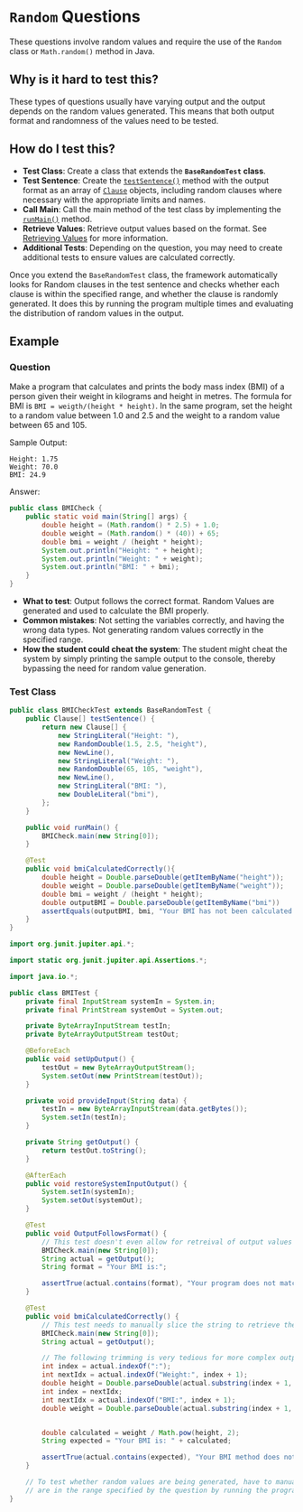 # `Random` Questions


These questions involve random values and require the use of the `Random` class or `Math.random()` method in Java.

## Why is it hard to test this?

These types of questions usually have varying output and the output depends on the random values generated. This means that both output format and randomness of the values need to be tested.

## How do I test this?

- **Test Class**: Create a class that extends the **`BaseRandomTest` class**.
- **Test Sentence**: Create the [`testSentence()`](/junit-framework/writing-tests.md#testsentence) method with the output format as an array of [`Clause`](/junit-framework/clauses/clauses.md) objects, including random clauses where necessary with the appropriate limits and names.
- **Call Main**: Call the main method of the test class by implementing the [`runMain()`](/junit-framework/writing-tests.md#runmain) method.
- **Retrieve Values**: Retrieve output values based on the format. See [Retrieving Values](/junit-framework/retrieving-values.md) for more information.
- **Additional Tests**: Depending on the question, you may need to create additional tests to ensure values are calculated correctly.

Once you extend the `BaseRandomTest` class, the framework automatically looks for Random clauses in the test sentence and checks whether each clause is within the specified range, and whether the clause is randomly generated. It does this by running the program multiple times and evaluating the distribution of random values in the output.

## Example

### Question

Make a program that calculates and prints the body mass index (BMI) of a person given their weight in kilograms and height in metres. The formula for BMI is `BMI = weigth/(height * height)`. In the same program, set the height to a random value between 1.0 and 2.5 and the weight to a random value between 65 and 105.

Sample Output:

```
Height: 1.75
Weight: 70.0
BMI: 24.9
```

Answer:

```java
public class BMICheck {
    public static void main(String[] args) {
        double height = (Math.random() * 2.5) + 1.0;
        double weight = (Math.random() * (40)) + 65;
        double bmi = weight / (height * height);
        System.out.println("Height: " + height);
        System.out.println("Weight: " + weight);
        System.out.println("BMI: " + bmi);
    }
}
```

- **What to test**: Output follows the correct format. Random Values are generated and used to calculate the BMI properly.
- **Common mistakes**: Not setting the variables correctly, and having the wrong data types. Not generating random values correctly in the specified range.
- **How the student could cheat the system**: The student might cheat the system by simply printing the sample output to the console, thereby bypassing the need for random value generation.

### Test Class

<Tabs>
<TabItem value="Gamification Junit Framework" default> 

```java
public class BMICheckTest extends BaseRandomTest {
    public Clause[] testSentence() {
        return new Clause[] {
            new StringLiteral("Height: "),
            new RandomDouble(1.5, 2.5, "height"),
            new NewLine(),
            new StringLiteral("Weight: "),
            new RandomDouble(65, 105, "weight"),
            new NewLine(),
            new StringLiteral("BMI: "),
            new DoubleLiteral("bmi"),
        };
    }

    public void runMain() {
        BMICheck.main(new String[0]);
    }

    @Test
    public void bmiCalculatedCorrectly(){
        double height = Double.parseDouble(getItemByName("height"));
        double weight = Double.parseDouble(getItemByName("weight"));
        double bmi = weight / (height * height);
        double outputBMI = Double.parseDouble(getItemByName("bmi"))
        assertEquals(outputBMI, bmi, "Your BMI has not been calculated correctly.");
    }
}
```
</TabItem>
<TabItem value="Vanilla Junit 5"> 

```java 
import org.junit.jupiter.api.*;

import static org.junit.jupiter.api.Assertions.*;

import java.io.*;

public class BMITest {
    private final InputStream systemIn = System.in;
    private final PrintStream systemOut = System.out;

    private ByteArrayInputStream testIn;
    private ByteArrayOutputStream testOut;

    @BeforeEach
    public void setUpOutput() {
        testOut = new ByteArrayOutputStream();
        System.setOut(new PrintStream(testOut));
    }

    private void provideInput(String data) {
        testIn = new ByteArrayInputStream(data.getBytes());
        System.setIn(testIn);
    }

    private String getOutput() {
        return testOut.toString();
    }

    @AfterEach
    public void restoreSystemInputOutput() {
        System.setIn(systemIn);
        System.setOut(systemOut);
    }

    @Test
    public void OutputFollowsFormat() {
        // This test doesn't even allow for retreival of output values easily and only partially tests the output.
        BMICheck.main(new String[0]);
        String actual = getOutput();
        String format = "Your BMI is:";

        assertTrue(actual.contains(format), "Your program does not match the output format. Try to check whether your output matches the sample.");
    }

    @Test
    public void bmiCalculatedCorrectly() {
        // This test needs to manually slice the string to retrieve the values
        BMICheck.main(new String[0]);
        String actual = getOutput();

        // The following trimming is very tedious for more complex output cases, so having a defined format keeps things simple and clean
        int index = actual.indexOf(":");
        int nextIdx = actual.indexOf("Weight:", index + 1);
        double height = Double.parseDouble(actual.substring(index + 1, nextIdx).trim());
        int index = nextIdx;
        int nextIdx = actual.indexOf("BMI:", index + 1);
        double weight = Double.parseDouble(actual.substring(index + 1, nextIdx).trim());


        double calculated = weight / Math.pow(height, 2);
        String expected = "Your BMI is: " + calculated;

        assertTrue(actual.contains(expected), "Your BMI method does not calculate the correct BMI.");
    }

    // To test whether random values are being generated, have to manually check whether the height and weight values
    // are in the range specified by the question by running the program hundreds of times to see if it works, which becomes extremely tedious.
}
```
</TabItem>
</Tabs>